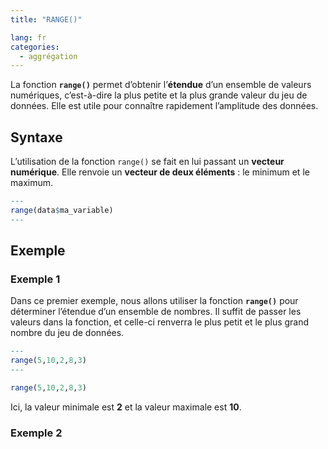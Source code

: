 ```yaml
---
title: "RANGE()"

lang: fr
categories:
  - aggrégation
---
```


La fonction **`range()`** permet d'obtenir l'**étendue** d'un ensemble de valeurs numériques, c'est-à-dire la plus petite et la plus grande valeur du jeu de données. Elle est utile pour connaître rapidement l'amplitude des données.


## Syntaxe  

L'utilisation de la fonction `range()` se fait en lui passant un **vecteur numérique**. Elle renvoie un **vecteur de deux éléments** : le minimum et le maximum.

``` r
---
range(data$ma_variable)
---
```

## Exemple

### Exemple 1

Dans ce premier exemple, nous allons utiliser la fonction **`range()`** pour déterminer l’étendue d’un ensemble de nombres. Il suffit de passer les valeurs dans la fonction, et celle-ci renverra le plus petit et le plus grand nombre du jeu de données.

``` r
---
range(5,10,2,8,3)
---
```

```r
range(5,10,2,8,3)
```

Ici, la valeur minimale est **2** et la valeur maximale est **10**.

### Exemple 2







